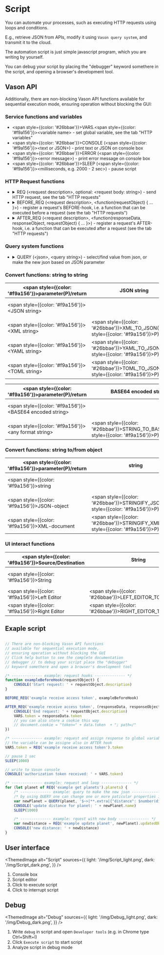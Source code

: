 # Script

You can automate your processes, such as executing HTTP requests using loops and conditions.

E.g., retrieve JSON from APIs, modify it using `Vason query system`, and transmit it to the cloud.

The automation script is just simple javascript program, which you are writing by yourself.

You can debug your script by placing the "debugger" keyword somethere in the script, and opening a browser's development tool.

## Vason API

Additionally, there are non-blocking Vason API functions available for sequential execution mode, ensuring operation without blocking the GUI:

### Service functions and variables

- <span style={{color: '#26bbae'}}>VARS</span>.<span style={{color: '#f9a156'}}>&lt;variable name&gt;</span> - set global variable, see the tab "HTTP variables"
- <span style={{color: '#26bbae'}}>CONSOLE</span> (<span style={{color: '#f9a156'}}>&lt;text or JSON&gt;</span>) - print text or JSON on console box
- <span style={{color: '#26bbae'}}>ERROR</span> (<span style={{color: '#f9a156'}}>&lt;error message&gt;</span>) - print error message on console box
- <span style={{color: '#26bbae'}}>SLEEP</span> (<span style={{color: '#f9a156'}}>&lt;milliseconds, e.g. 2000 - 2 sec&gt;</span>) - pause script

### HTTP Request functions

- <details>
        <summary>
            <span style={{color: '#26bbae'}}>REQ</span> (<span style={{color: '#f9a156'}}>&lt;request description&gt;</span>,
            optional: <span style={{color: '#f9a156'}}>&lt;request body: string&gt;</span>) - send HTTP request, see the tab "HTTP requests"
        </summary>
        - 1st parameter - request description after "###"
        - 2nd parameter - request body only for POST/PUT requests
    </details>
- <details>
        <summary>
            <span style={{color: '#26bbae'}}>BEFORE_REQ</span> (<span style={{color: '#f9a156'}}>&lt;request description&gt;</span>,
                <span style={{color: '#f9a156'}}>&lt;function(requestObject) &#123; ... &#125;&gt;</span>) -
                register a request's BEFORE-hook, i.e. a function that can be executed before a request (see the tab "HTTP requests")
        </summary>
        - 1st parameter - the request description after "###"
        - 2nd parameter - a callback function that will be executed before the request and will also be triggered when executing the request from the "HTTP requests" tab.
            The callback function should have only one parameter, the request object with the properties:
                - url - the request url
                - method - the request method (GET, POST, PUT, DELETE)
                - headers - the request headers object in the format: &lt;http header name&gt;: &lt;http header value&gt;. This parameter can be empty object.
                - body - the request body. This parameter can be empty/null/undefined.
                - description - the request description after "###"
                    You can set the "sendBodyAsBytes" property to "true" in a request object to send its body as a byte array
                    It is not possible to use variables defined in the script root inside the "BEFORE_REQ" callback function definition
    </details>
- <details>
        <summary>
            <span style={{color: '#26bbae'}}>AFTER_REQ</span> (<span style={{color: '#f9a156'}}>&lt;request description&gt;</span>,
            <span style={{color: '#f9a156'}}>&lt;function(responseData, responseObject, requestObject) &#123; ... &#125;&gt;</span>) -
            register a request's AFTER-hook, i.e. a function that can be executed after a request (see the tab "HTTP requests")
        </summary>
        - 1st parameter - the request description after "###"
        - 2nd parameter - a function that will be executed after the request and will also be triggered when executing the request from the "HTTP requests" tab.
            The callback function should have the 3 parameters:
                - the response data: JSON, plain text or undefined
                - the response object with the fields:
                    - status - the response status
                    - statusText - the response status text
                    - reason - the response reason
                    - responseJSON - the response JSON
                    - responseText - the response text
                - the request object with the fields:
                    - url - the request url
                    - method - the request method (GET, POST, PUT, DELETE)
                    - headers - the request headers object in the format:
                        <span style={{color: '#f9a156'}}>&lt;http header name&gt;</span>:
                        <span style={{color: '#f9a156'}}>&lt;http header value&gt;</span>.
                        This parameter can be empty object.
                    - body - the request body. This parameter can be empty/null/undefined.
                    - description - the request description after "###"
            It is not possible to use variables defined in the script root inside "AFTER_REQ" callback function definition
    </details>

### Query system functions

- <details>
        <summary>
            <span style={{color: '#26bbae'}}>QUERY</span> (<span style={{color: '#f9a156'}}>&lt;json&gt;</span>,
            <span style={{color: '#f9a156'}}>&lt;query string&gt;</span>) - select/find value from json, or make the new json based on JSON parameter
        </summary>
        - 1st parameter - json or variable with json to query
        - 2nd parameter - query string in jsonata format, see JSONata documentation
            by using QUERY one can change one or more particular properties in original json
    </details>

### Convert functions: string to string

|<span style={{color: '#f9a156'}}>parameter(P)</span>/return|JSON string|XML string|YAML string|TOML string|
|-|-|-|-|-|
|<span style={{color: '#f9a156'}}>&lt;JSON string&gt;</span>||<span style={{color: '#26bbae'}}>JSON_TO_XML</span>(<span style={{color: '#f9a156'}}>P</span>)|<span style={{color: '#26bbae'}}>JSON_TO_YAML</span>(<span style={{color: '#f9a156'}}>P</span>)|<span style={{color: '#26bbae'}}>JSON_TO_TOML</span>(<span style={{color: '#f9a156'}}>P</span>)|
|<span style={{color: '#f9a156'}}>&lt;XML string&gt;</span>|<span style={{color: '#26bbae'}}>XML_TO_JSON</span>(<span style={{color: '#f9a156'}}>P</span>)||<span style={{color: '#26bbae'}}>XML_TO_YAML</span>(<span style={{color: '#f9a156'}}>P</span>)|<span style={{color: '#26bbae'}}>XML_TO_TOML</span>(<span style={{color: '#f9a156'}}>P</span>)|
|<span style={{color: '#f9a156'}}>&lt;YAML string&gt;</span>|<span style={{color: '#26bbae'}}>YAML_TO_JSON</span>(<span style={{color: '#f9a156'}}>P</span>)|<span style={{color: '#26bbae'}}>YAML_TO_XML</span>(<span style={{color: '#f9a156'}}>P</span>)||<span style={{color: '#26bbae'}}>YAML_TO_TOML</span>(<span style={{color: '#f9a156'}}>P</span>)|
|<span style={{color: '#f9a156'}}>&lt;TOML string&gt;</span>|<span style={{color: '#26bbae'}}>TOML_TO_JSON</span>(<span style={{color: '#f9a156'}}>P</span>)|<span style={{color: '#26bbae'}}>TOML_TO_XML</span>(<span style={{color: '#f9a156'}}>P</span>)|<span style={{color: '#26bbae'}}>TOML_TO_YAML</span>(<span style={{color: '#f9a156'}}>P</span>)||

|<span style={{color: '#f9a156'}}>parameter(P)</span>/return|BASE64 encoded string|any format string|
|-|-|-|
|<span style={{color: '#f9a156'}}>&lt;BASE64 encoded string&gt;</span>||<span style={{color: '#26bbae'}}>BASE64_TO_STRING</span>(<span style={{color: '#f9a156'}}>P</span>)|
|<span style={{color: '#f9a156'}}>&lt;any format string&gt;</span>|<span style={{color: '#26bbae'}}>STRING_TO_BASE64</span>(<span style={{color: '#f9a156'}}>P</span>)||

### Convert functions: string to/from object

|<span style={{color: '#f9a156'}}>parameter(P)</span>/return|string|JSON-object|XML-document|
|-|-|-|-|
|<span style={{color: '#f9a156'}}>string</span>||<span style={{color: '#26bbae'}}>PARSE_JSON</span>(<span style={{color: '#f9a156'}}>P</span>)|<span style={{color: '#26bbae'}}>PARSE_XML</span>(<span style={{color: '#f9a156'}}>P</span>)|
|<span style={{color: '#f9a156'}}>JSON-object</span>|<span style={{color: '#26bbae'}}>STRINGIFY_JSON</span>(<span style={{color: '#f9a156'}}>P</span>)|||
|<span style={{color: '#f9a156'}}>XML-document</span>|<span style={{color: '#26bbae'}}>STRINGIFY_XML</span>(<span style={{color: '#f9a156'}}>P</span>)|||

### UI interact functions

|<span style={{color: '#f9a156'}}>Source</span>/Destination|String|Left Editor|Right Editor|
|-|-|-|-|
|<span style={{color: '#f9a156'}}>String</span>||<span style={{color: '#26bbae'}}>STRING_TO_LEFT_EDITOR</span>(<span style={{color: '#f9a156'}}>P</span>)|<span style={{color: '#26bbae'}}>STRING_TO_RIGHT_EDITOR</span>(<span style={{color: '#f9a156'}}>P</span>)|
|<span style={{color: '#f9a156'}}>Left Editor</span>|<span style={{color: '#26bbae'}}>LEFT_EDITOR_TO_STRING</span>()||
|<span style={{color: '#f9a156'}}>Right Editor</span>|<span style={{color: '#26bbae'}}>RIGHT_EDITOR_TO_STRING</span>()||

## Exaple script

```js showLineNumbers

// There are non-blocking Vason API functions
// available for sequential execution mode,
// ensuring operation without blocking the GUI
// Click help button to see the complete documentation
// debugger // to debug your script place the "debugger"
// keyword somethere and open a browser's development tool

/* -------------- example: request hooks -------------- */
function exampleBeforeHook(requestObject) {
    CONSOLE('Start request: ' + requestObject.description)
}

BEFORE_REQ('example receive access token', exampleBeforeHook)

AFTER_REQ('example receive access token', (responseData, responseObject, requestObject) => {
    CONSOLE('End request: ' + requestObject.description)
    VARS.token = responseData.token
    // you can also store a cookie this way
    // document.cookie = "token=" + data.token  + "; path=/"
})

/* -------------- example: request and assign response to global variable -------------- */
// the variable can be assigne also in AFTER hook
VARS.token = REQ('example receive access token').token

// pause 1 sec
SLEEP(1000)

// write to Vason console
CONSOLE('authorization token received: ' + VARS.token)

/* -------------- example: request and loop -------------- */
for (let planet of REQ('example get planets').planets) {
    /* -------------- example: query to make the new json -------------- */
    /* by using QUERY one can change one or more paticular properties in original json */
    var newPlanet = QUERY(planet, '$~>|**.extra|{"distance": $number(distance) * 1000000}|')
    CONSOLE('update distance for planet: ' + newPlanet.name)
    SLEEP(1000)

    /* -------------- example: rquest with new body -------------- */
    var newDistance = REQ('example update planet', newPlanet).updatedObject.extra.distance
    CONSOLE('new distance: ' + newDistance)
}

```

## User interface


<ThemedImage
    alt="Script"
    sources={{
        light: '/img/Script_light.png',
        dark: '/img/Script_dark.png',
    }}
/>

1. Console box
2. Script editor
3. Click to execute script
4. Click to interrupt script

## Debug

<ThemedImage
    alt="Debug"
    sources={{
        light: '/img/Debug_light.png',
        dark: '/img/Debug_dark.png',
    }}
/>

1. Write `debug` in script and open `Developer tools` (e.g. in Chrome type Ctrl+Shift+I)
2. Click `Execute script` to start script
3. Analyze script in debug mode